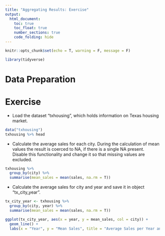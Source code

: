 ```yaml
---
title: "Aggregating Results: Exercise"
output: 
  html_document:
    toc: true
    toc_float: true
    number_sections: true
    code_folding: hide
---
```


```r
knitr::opts_chunk$set(echo = T, warning = F, message = F)
```

```r
library(tidyverse)
```


# Data Preparation

# Exercise

- Load the dataset "txhousing", which holds information on Texas housing market.

```r
data("txhousing")
txhousing %>% head
```

- Calculate the average sales for each city. During the calculation of mean values the result is coerced to NA, if there is a single NA present. Disable this functionality and change it so that missing values are excluded.

```r
txhousing %>% 
  group_by(city) %>% 
  summarise(mean_sales = mean(sales, na.rm = T))
```

- Calculate the average sales for city and year and save it in object "tx_city_year".

```r
tx_city_year <- txhousing %>% 
  group_by(city, year) %>% 
  summarise(mean_sales = mean(sales, na.rm = T))
```

```r
ggplot(tx_city_year, aes(x = year, y = mean_sales, col = city)) + 
  geom_line() + 
  labs(x = "Year", y = "Mean Sales", title = "Average Sales per Year and City")
```

